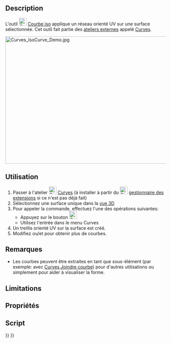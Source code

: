 <languages/>

{{Docnav/fr
|[[Curves_TrimFace/fr|Ajuster une face]]
|[[Curves_SketchOnSurface/fr|Esquisse sur surface]]
|[[Curves_Workbench/fr|Atelier Curves]]
|IconL=Curves_TrimFace.svg
|IconR=Curves_SketchOnSurface.svg
|IconC=Curves_workbench_icon.svg
}}

{{GuiCommand/fr
|Name=Curves IsoCurve
|Name/fr=Curves Courbes iso
|MenuLocation=Surfaces → IsoCurve
|Workbenches=[[Curves_Workbench/fr|Curves]]
|SeeAlso=[[Curves_JoinCurve/fr|Curves Joindre courbe]]
}}

==Description==

L'outil [[Image:Curves_IsoCurve.svg|24px]] [[Curves_IsoCurve/fr|Courbe iso]] applique un réseau orienté UV sur une surface sélectionnée. Cet outil fait partie des [[External_workbenches/fr|ateliers externes]] appelé [[Curves_Workbench/fr|Curves]].

[[File:Curves_IsoCurve_Demo.jpg|600x400px]]
{{Caption|Ci-dessus: montre les surfaces avant (gauche) et après (droite) une fois appliqué Courbe iso}}

<span id="Usage"></span>
==Utilisation==

# Passer à l'atelier [[Image:Curves_workbench_icon.svg|24px]] [[Curves_Workbench/fr|Curves]] (à installer à partir du [[Image:Std_AddonMgr.svg|24px]] [[Std_AddonMgr/fr|gestionnaire des extensions]] si ce n'est pas déjà fait)
# Sélectionnez une surface unique dans la [[3D_view/fr|vue 3D]]
# Pour appeler la commande, effectuez l'une des opérations suivantes:
#* Appuyez sur le bouton [[Image:Curves_IsoCurve.svg|24px]]
#* Utilisez l'entrée {{MenuCommand|Surfaces → IsoCurve}} dans le menu Curves
# Un treillis orienté UV sur la surface est créé.
# Modifiez {{incode|NumberU}} ou/et {{incode|NumberV}} pour obtenir plus de courbes.

<span id="Notes"></span>
==Remarques==

* Les courbes peuvent être extraites en tant que sous-élément (par exemple: avec [[Curves_JoinCurve/fr|Curves Joindre courbe]]) pour d'autres utilisations ou simplement pour aider à visualiser la forme.

==Limitations==


<span id="Properties"></span>
==Propriétés==


<span id="Scripting"></span>
==Script==


{{Docnav/fr
|[[Curves_TrimFace/fr|Ajuster une face]]
|[[Curves_SketchOnSurface/fr|Esquisse sur surface]]
|[[Curves_Workbench/fr|Atelier Curves]]
|IconL=Curves_TrimFace.svg
|IconR=Curves_SketchOnSurface.svg
|IconC=Curves_workbench_icon.svg
}}

{{Curves Tools navi{{#translation:}}}}
{{Userdocnavi{{#translation:}}}}